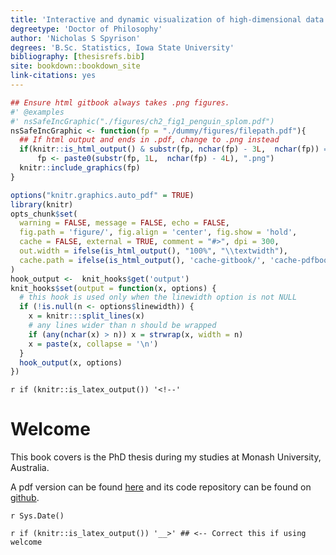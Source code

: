 ```yaml
---
title: 'Interactive and dynamic visualization of high-dimensional data via animated linear projections, their efficacy, and their application to local explanations of non-linear models'
degreetype: 'Doctor of Philosophy'
author: 'Nicholas S Spyrison'
degrees: 'B.Sc. Statistics, Iowa State University'
bibliography: [thesisrefs.bib]
site: bookdown::bookdown_site
link-citations: yes
---
```


```r
## Ensure html gitbook always takes .png figures.
#' @examples
#' nsSafeIncGraphic("./figures/ch2_fig1_penguin_splom.pdf")
nsSafeIncGraphic <- function(fp = "./dummy/figures/filepath.pdf"){
  ## If html output and ends in .pdf, change to .png instead
  if(knitr::is_html_output() & substr(fp, nchar(fp) - 3L,  nchar(fp)) == ".pdf")
      fp <- paste0(substr(fp, 1L,  nchar(fp) - 4L), ".png")
  knitr::include_graphics(fp)
}

options("knitr.graphics.auto_pdf" = TRUE)
library(knitr)
opts_chunk$set(
  warning = FALSE, message = FALSE, echo = FALSE,
  fig.path = 'figure/', fig.align = 'center', fig.show = 'hold',
  cache = FALSE, external = TRUE, comment = "#>", dpi = 300,
  out.width = ifelse(is_html_output(), "100%", "\\textwidth"),
  cache.path = ifelse(is_html_output(), 'cache-gitbook/', 'cache-pdfbook/')
)
hook_output <-  knit_hooks$get('output')
knit_hooks$set(output = function(x, options) {
  # this hook is used only when the linewidth option is not NULL
  if (!is.null(n <- options$linewidth)) {
    x = knitr:::split_lines(x)
    # any lines wider than n should be wrapped
    if (any(nchar(x) > n)) x = strwrap(x, width = n)
    x = paste(x, collapse = '\n')
  }
  hook_output(x, options)
})
```

<!-- NOTE: docs/index.html will not be produced without content here -->
`r if (knitr::is_latex_output()) '<!--'`

# Welcome {-}

This book covers is the PhD thesis during my studies at Monash University, Australia.

A pdf version can be found [here](https://github.com/nspyrison/thesis_ns/blob/master/docs/thesis_ns.pdf) and its code repository can be found on [github](https://github.com/nspyrison/thesis_ns).

`r Sys.Date()`

`r if (knitr::is_latex_output()) '__>' ## <-- Correct this if using welcome`

<!-- 
Edit these lines as appropriate.
The actual thesis content is in several Rmd files.

You'll need to edit the _bookdown.yml file to set the order in which you'd like them to appear. 

If you have specific LaTeX packages to add, put them in monashthesis.tex.

You will need to ensure you have installed the knitr and bookdown packages for R.

You will also need LaTeX installed on your computer.
-->
